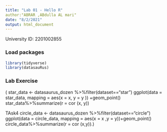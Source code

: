 ```yaml
---
title: "Lab 01 - Hello R"
author:"ABRAR ,ABdulla AL mari" 
date: "8/2/2021"
output: html_document
---
```


University ID: 2201002855

### Load packages

```r
library(tidyverse) 
library(datasauRus)
```


### Lab Exercise

( star_data <- datasaurus_dozen %>%filter(dataset=="star")
ggplot(data = star_data, mapping = aes(x = x, y = y )) +geom_point()
star_data%>%summarize(r = cor (x, y))


TAsk4 
circle_data <- datasaurus_dozen %>%filter(dataset=="circle")
ggplot(data = circle_data, mapping = aes(x = x ,y = y))+geom_point()
circle_data%>%summarize(r = cor (x,y)).)
